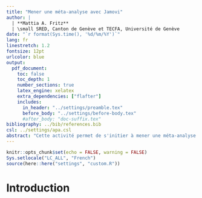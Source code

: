 ```yaml
---
title: "Mener une méta-analyse avec Jamovi"
author: |
  | **Mattia A. Fritz**
  | \small SRED, Canton de Genève et TECFA, Université de Genève
date: "`r format(Sys.time(), '%d/%m/%Y')`"
lang: fr
linestretch: 1.2
fontsize: 12pt
urlcolor: blue
output:
  pdf_document:
    toc: false
    toc_depth: 1
    number_sections: true
    latex_engine: xelatex
    extra_dependencies: ["flafter"]
    includes:
      in_header: "../settings/preamble.tex"
      before_body: "../settings/before-body.tex"
      #after_body: "doc-suffix.tex"
bibliography: ../bib/references.bib
csl: ../settings/apa.csl
abstract: "Cette activité permet de s'initier à mener une méta-analyse avec Jamovi. Elle s'intéresse aux méta-analyses classiques qui concerne la différence entre un groupe contrôle et un groupe treatment. Deux techniques sont proposées. Une lorsque les différentes informations sur les deux groupes sont utilisées (N, M et SD pour le traitement, N, M et SD pour contrôle). L'autre lorsqu'on utilise plutôt la taille de l'effet standardisée. Procédures et enjeux sont expliqués et discutés."
---
```


```r
knitr::opts_chunk$set(echo = FALSE, warning = FALSE)
Sys.setlocale("LC_ALL", "French")
source(here::here("settings", "custom.R"))
```

# Introduction
